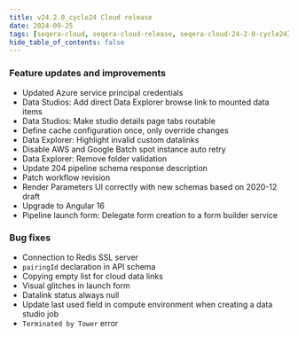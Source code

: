 ```yaml
---
title: v24.2.0_cycle24 Cloud release
date: 2024-09-25
tags: [seqera-cloud, seqera-cloud-release, seqera-cloud-24-2-0-cycle24]
hide_table_of_contents: false
---
```


### Feature updates and improvements

- Updated Azure service principal credentials
- Data Studios: Add direct Data Explorer browse link to mounted data items
- Data Studios: Make studio details page tabs routable
- Define cache configuration once, only override changes
- Data Explorer: Highlight invalid custom datalinks
- Disable AWS and Google Batch spot instance auto retry
- Data Explorer: Remove folder validation
- Update 204 pipeline schema response description
- Patch workflow revision
- Render Parameters UI correctly with new schemas based on 2020-12 draft
- Upgrade to Angular 16
- Pipeline launch form: Delegate form creation to a form builder service

### Bug fixes

- Connection to Redis SSL server
- `pairingId` declaration in API schema
- Copying empty list for cloud data links
- Visual glitches in launch form
- Datalink status always null
- Update last used field in compute environment when creating a data studio job
- `Terminated by Tower` error



